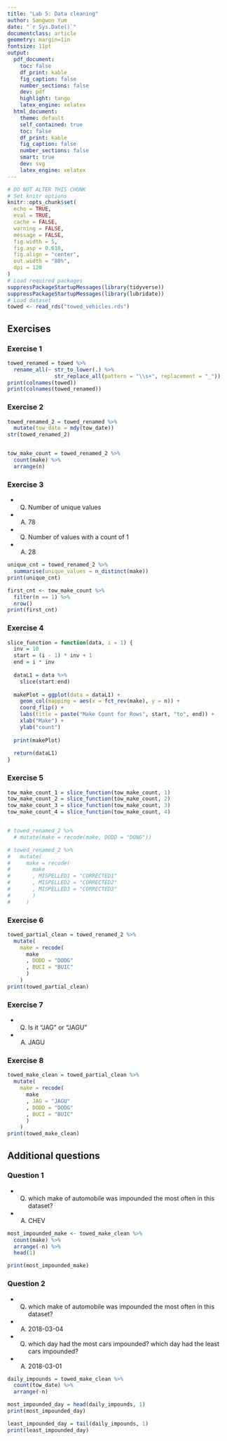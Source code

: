 ```yaml
---
title: "Lab 5: Data cleaning"
author: Sangwon Yum
date: "`r Sys.Date()`"
documentclass: article
geometry: margin=1in
fontsize: 11pt
output:
  pdf_document:
    toc: false
    df_print: kable
    fig_caption: false
    number_sections: false
    dev: pdf
    highlight: tango
    latex_engine: xelatex
  html_document:
    theme: default
    self_contained: true
    toc: false
    df_print: kable
    fig_caption: false
    number_sections: false
    smart: true
    dev: svg
    latex_engine: xelatex
---
```


```r
# DO NOT ALTER THIS CHUNK
# Set knitr options
knitr::opts_chunk$set(
  echo = TRUE,
  eval = TRUE,
  cache = FALSE,
  warning = FALSE,
  message = FALSE,
  fig.width = 5,
  fig.asp = 0.618,
  fig.align = "center",
  out.width = "80%",
  dpi = 120
)
# Load required packages
suppressPackageStartupMessages(library(tidyverse))
suppressPackageStartupMessages(library(lubridate))
# Load dataset
towed <- read_rds("towed_vehicles.rds")
```


## Exercises
### Exercise 1
```r
towed_renamed = towed %>% 
  rename_all(~ str_to_lower(.) %>%
               str_replace_all(pattern = "\\s+", replacement = "_"))
print(colnames(towed))
print(colnames(towed_renamed))
```



### Exercise 2
```r
towed_renamed_2 = towed_renamed %>% 
  mutate(tow_date = mdy(tow_date))
str(towed_renamed_2)


tow_make_count = towed_renamed_2 %>%
  count(make) %>%
  arrange(n)
```

### Exercise 3
- Q) Number of unique values
- A) 78

- Q) Number of values with a count of 1
- A) 28
```r
unique_cnt = towed_renamed_2 %>%
  summarise(unique_values = n_distinct(make))
print(unique_cnt)

first_cnt <- tow_make_count %>%
  filter(n == 1) %>%
  nrow()
print(first_cnt)
```


### Exercise 4
```r
slice_function = function(data, i = 1) {
  inv = 10
  start = (i - 1) * inv + 1
  end = i * inv
  
  dataL1 = data %>%
    slice(start:end)
  
  makePlot = ggplot(data = dataL1) +
    geom_col(mapping = aes(x = fct_rev(make), y = n)) +
    coord_flip() +
    labs(title = paste("Make Count for Rows", start, "to", end)) +
    xlab("Make") +
    ylab("count")
    
  print(makePlot)
  
  return(dataL1)
}
```



### Exercise 5

```r
tow_make_count_1 = slice_function(tow_make_count, 1)
tow_make_count_2 = slice_function(tow_make_count, 2)
tow_make_count_3 = slice_function(tow_make_count, 3)
tow_make_count_4 = slice_function(tow_make_count, 4)


# towed_renamed_2 %>% 
  # mutate(make = recode(make, DODD = "DONG"))

# towed_renamed_2 %>% 
#   mutate(
#     make = recode(
#       make
#       , MISPELLED1 = "CORRECTED1"
#       , MISPELLED2 = "CORRECTED2"
#       , MISPELLED3 = "CORRECTED3"
#       )
#     )
```


### Exercise 6
```r
towed_partial_clean = towed_renamed_2 %>% 
  mutate(
    make = recode(
      make
      , DODD = "DODG"
      , BUCI = "BUIC"
      )
    )
print(towed_partial_clean)
```



### Exercise 7
- Q) Is it "JAG" or "JAGU"
- A) JAGU

### Exercise 8
```r
towed_make_clean = towed_partial_clean %>% 
  mutate(
    make = recode(
      make
      , JAG = "JAGU"
      , DODD = "DODG"
      , BUCI = "BUIC"
      )
    )
print(towed_make_clean)
```

## Additional questions
### Question 1
- Q) which make of automobile was impounded the most often in this dataset?
- A) CHEV

```r
most_impounded_make <- towed_make_clean %>%
  count(make) %>%
  arrange(-n) %>%
  head(1)

print(most_impounded_make)
```


### Question 2
- Q) which make of automobile was impounded the most often in this dataset?
- A) 2018-03-04	

- Q) which day had the most cars impounded? which day had the least cars impounded?
- A) 2018-03-01	
```r
daily_impounds = towed_make_clean %>%
  count(tow_date) %>%
  arrange(-n)

most_impounded_day = head(daily_impounds, 1)
print(most_impounded_day)

least_impounded_day = tail(daily_impounds, 1)
print(least_impounded_day)
```